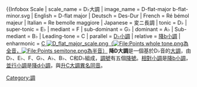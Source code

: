 {{unreferenced|time=2010-7-23}}
{{Infobox Scale
| scale_name = D♭大調
| image_name = D-flat-major b-flat-minor.svg
| English = D-flat major
| Deutsch = Des-Dur
| French = Ré bémol majeur
| Italian = Re bemolle maggiore
| Japanese = 変ニ長調
| tonic = D♭
| super-tonic = E♭
| mediant = F
| sub-dominant = G♭
| dominant = A♭
| Sub-mediant = B♭
| Leading-tone = C
| parallel = [[降d小調|D♭小調]]
| relative = [[降b小調|降b小調]]
| enharmonic = [[升C大調|C{{music]]
}}
[[File:D_flat_major_scale.png|right]]（[[File:Points_whole_tone.png|File:Points whole tone.png]]為[[全音|全音]]，[[File:Points_semitone.png|File:Points semitone.png]]為[[半音|半音]]）]]
'''降D大調'''是一個基於D♭音的[[大調|大調]]，由D♭、E♭、F、G♭、A♭、B♭、C和D♭組成，[[調號|調號]]有五個[[降號|降號]]。[[相對調|相對小調]]是[[降b小調|降b小調]]，[[並行調|並行小調]]是[[降d小調|降d小調]]，與[[升C大調|升C大調]][[異名同音|異名同音]]。

{{Circle of fifths}}
[[Category:調|Category:調]]
{{music-stub}}